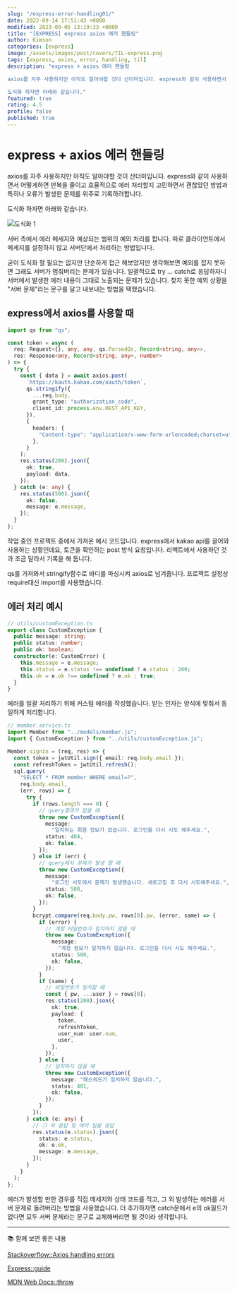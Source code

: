 ```yaml
---
slug: "/express-error-handling01/"
date: 2022-09-14 17:51:43 +0000
modified: 2023-09-05 13:19:33 +0000
title: "[EXPRESS] express axios 에러 핸들링"
author: Kimson
categories: [express]
image: /assets/images/post/covers/TIL-express.png
tags: [express, axios, error, handling, til]
description: "express + axios 에러 핸들링

axios를 자주 사용하지만 아직도 알아야할 것이 산더미입니다. express와 같이 사용하면서 어떻게하면 반복을 줄이고 효율적으로 에러 처리할지 고민하면서 괜찮았던 방법과 특히나 오류가 발생한 문제를 위주로 기록하려합니다.

도식화 하자면 아래와 같습니다."
featured: true
rating: 4.5
profile: false
published: true
---
```


# express + axios 에러 핸들링

axios를 자주 사용하지만 아직도 알아야할 것이 산더미입니다. express와 같이 사용하면서 어떻게하면 반복을 줄이고 효율적으로 에러 처리할지 고민하면서 괜찮았던 방법과 특히나 오류가 발생한 문제를 위주로 기록하려합니다.

도식화 하자면 아래와 같습니다.

![도식화 1](<https://[user-images.githubusercontent.com/71887242/187074979-4a53bddd-d539-4de8-a80f-abceb48b6c07.png](https://user-images.githubusercontent.com/71887242/190115679-627c7c7d-4d59-4929-a42d-828ab82a4131.png)>)

서버 측에서 에러 메세지와 예상되는 범위의 예외 처리를 합니다. 따로 클라이언트에서 메세지를 설정하지 않고 서버단에서 처리하는 방법입니다.

굳이 도식화 할 필요는 없지만 단순하게 접근 해보았지만 생각해보면 예외를 잡지 못하면 그래도 서버가 멈춰버리는 문제가 있습니다. 일괄적으로 try ... catch로 응답하자니 서버에서 발생한 에러 내용이 그대로 노출되는 문제가 있습니다. 찾지 못한 예외 상황을 "서버 문제"라는 문구를 달고 내보내는 방법을 택했습니다.

## express에서 axios를 사용할 때

```typescript
import qs from "qs";

const token = async (
  req: Request<{}, any, any, qs.ParsedQs, Record<string, any>>,
  res: Response<any, Record<string, any>, number>
) => {
  try {
    const { data } = await axios.post(
      `https://kauth.kakao.com/oauth/token`,
      qs.stringify({
        ...req.body,
        grant_type: "authorization_code",
        client_id: process.env.REST_API_KEY,
      }),
      {
        headers: {
          "Content-type": "application/x-www-form-urlencoded;charset=utf-8",
        },
      }
    );
    res.status(200).json({
      ok: true,
      payload: data,
    });
  } catch (e: any) {
    res.status(500).json({
      ok: false,
      message: e.message,
    });
  }
};
```

작업 중인 프로젝트 중에서 가져온 예시 코드입니다. express에서 kakao api를 끌어와 사용하는 상황인데요, 토큰을 확인하는 post 방식 요청입니다. 리액트에서 사용하던 것과 조금 달라서 기록을 해 둡니다.

qs를 가져와서 stringify함수로 바디를 파싱시켜 axios로 넘겨줍니다. 프로젝트 설정상 require대신 import를 사용했습니다.

## 에러 처리 예시

```typescript
// utils/customException.ts
export class CustomException {
  public message: string;
  public status: number;
  public ok: boolean;
  constructor(e: CustomError) {
    this.message = e.message;
    this.status = e.status !== undefined ? e.status : 200;
    this.ok = e.ok !== undefined ? e.ok : true;
  }
}
```

에러를 일괄 처리하기 위해 커스텀 에러를 작성했습니다. 받는 인자는 양식에 맞춰서 동일하게 처리합니다.

```typescript
// member.service.ts
import Member from "../models/member.js";
import { CustomException } from "../utils/customException.js";

Member.signin = (req, res) => {
  const token = jwtUtil.sign({ email: req.body.email });
  const refreshToken = jwtUtil.refresh();
  sql.query(
    "SELECT * FROM member WHERE email=?",
    req.body.email,
    (err, rows) => {
      try {
        if (rows.length === 0) {
          // query결과가 없을 때
          throw new CustomException({
            message:
              "일치하는 회원 정보가 없습니다. 로그인을 다시 시도 해주세요.",
            status: 404,
            ok: false,
          });
        } else if (err) {
          // query에서 문제가 발생 할 때
          throw new CustomException({
            message:
              "로그인 시도에서 문제가 발생했습니다. 새로고침 후 다시 시도해주세요.",
            status: 500,
            ok: false,
          });
        }
        bcrypt.compare(req.body.pw, rows[0].pw, (error, same) => {
          if (error) {
            // 계정 비밀번호가 일치하지 않을 때
            throw new CustomException({
              message:
                "계정 정보가 일치하지 않습니다. 로그인을 다시 시도 해주세요.",
              status: 500,
              ok: false,
            });
          }
          if (same) {
            // 비밀번호가 일치할 때
            const { pw, ...user } = rows[0];
            res.status(200).json({
              ok: true,
              payload: {
                token,
                refreshToken,
                user_num: user.num,
                user,
              },
            });
          } else {
            // 일치하지 않을 때
            throw new CustomException({
              message: "패스워드가 일치하지 않습니다.",
              status: 401,
              ok: false,
            });
          }
        });
      } catch (e: any) {
        // 그 외 응답 및 에러 일괄 응답
        res.status(e.status).json({
          status: e.status,
          ok: e.ok,
          message: e.message,
        });
      }
    }
  );
};
```

에러가 발생할 만한 경우를 직접 메세지와 상태 코드를 적고, 그 외 발생하는 에러를 서버 문제로 돌려버리는 방법을 사용했습니다. 더 추가하자면 catch문에서 e의 ok필드가 없다면 모두 서버 문제라는 문구로 교체해버리면 될 것이라 생각합니다.

---

📚 함께 보면 좋은 내용

[Stackoverflow::Axios handling errors](https://stackoverflow.com/questions/49967779/axios-handling-errors)

[Express::guide](https://expressjs.com/ko/guide/error-handling.html)

[MDN Web Docs::throw](https://developer.mozilla.org/ko/docs/Web/JavaScript/Reference/Statements/throw)
